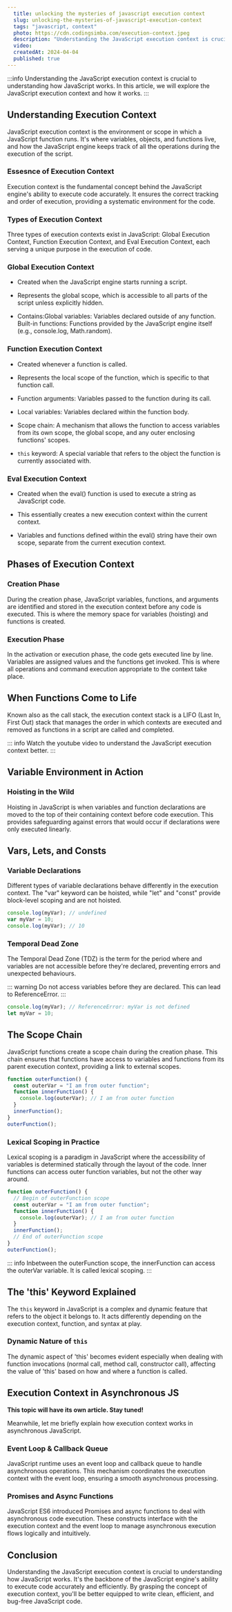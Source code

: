 ```yaml
---
  title: unlocking the mysteries of javascript execution context
  slug: unlocking-the-mysteries-of-javascript-execution-context
  tags: "javascript, context"
  photo: https://cdn.codingsimba.com/execution-context.jpeg
  description: "Understanding the JavaScript execution context is crucial to understanding how JavaScript works. In this article, we will explore the JavaScript execution context and how it works."
  video: 
  createdAt: 2024-04-04
  published: true 
---
```


:::info
Understanding the JavaScript execution context is crucial to understanding how JavaScript works. In this article, we will explore the JavaScript execution context and how it works.
:::

## Understanding Execution Context

JavaScript execution context is the environment or scope in which a JavaScript function runs. It's where variables, objects, and functions live, and how the JavaScript engine keeps track of all the operations during the execution of the script.

### Essesnce of Execution Context

Execution context is the fundamental concept behind the JavaScript engine's ability to execute code accurately. It ensures the correct tracking and order of execution, providing a systematic environment for the code.

### Types of Execution Context

Three types of execution contexts exist in JavaScript: Global Execution Context, Function Execution Context, and Eval Execution Context, each serving a unique purpose in the execution of code.

### Global Execution Context

- Created when the JavaScript engine starts running a script.

- Represents the global scope, which is accessible to all parts of the script unless explicitly hidden.

- Contains:Global variables: Variables declared outside of any function.
  Built-in functions: Functions provided by the JavaScript engine itself (e.g., console.log, Math.random).

### Function Execution Context

- Created whenever a function is called.

- Represents the local scope of the function, which is specific to that function call.
- Function arguments: Variables passed to the function during its call.
- Local variables: Variables declared within the function body.
- Scope chain: A mechanism that allows the function to access variables from its own scope, the global scope, and any outer enclosing functions' scopes.
- `this` keyword: A special variable that refers to the object the function is currently associated with.

### Eval Execution Context

- Created when the eval() function is used to execute a string as JavaScript code.

- This essentially creates a new execution context within the current context.
- Variables and functions defined within the eval() string have their own scope, separate from the current execution context.

## Phases of Execution Context

### Creation Phase

During the creation phase, JavaScript variables, functions, and arguments are identified and stored in the execution context before any code is executed. This is where the memory space for variables (hoisting) and functions is created.

### Execution Phase

In the activation or execution phase, the code gets executed line by line. Variables are assigned values and the functions get invoked. This is where all operations and command execution appropriate to the context take place.

## When Functions Come to Life

Known also as the call stack, the execution context stack is a LIFO (Last In, First Out) stack that manages the order in which contexts are executed and removed as functions in a script are called and completed.

::: info
Watch the youtube video to understand the JavaScript execution context better.
:::

## Variable Environment in Action

### Hoisting in the Wild

Hoisting in JavaScript is when variables and function declarations are moved to the top of their containing context before code execution. This provides safeguarding against errors that would occur if declarations were only executed linearly.

## Vars, Lets, and Consts

### Variable Declarations

Different types of variable declarations behave differently in the execution context. The "var" keyword can be hoisted, while "let" and "const" provide block-level scoping and are not hoisted.

```javascript
console.log(myVar); // undefined
var myVar = 10;
console.log(myVar); // 10
```

### Temporal Dead Zone

The Temporal Dead Zone (TDZ) is the term for the period where and variables are not accessible before they're declared, preventing errors and unexpected behaviours.

::: warning
Do not access variables before they are declared. This can lead to ReferenceError.
:::

```javascript
console.log(myVar); // ReferenceError: myVar is not defined
let myVar = 10;
```

## The Scope Chain

JavaScript functions create a scope chain during the creation phase. This chain ensures that functions have access to variables and functions from its parent execution context, providing a link to external scopes.

```javascript
function outerFunction() {
  const outerVar = "I am from outer function";
  function innerFunction() {
    console.log(outerVar); // I am from outer function
  }
  innerFunction();
}
outerFunction();
```

### Lexical Scoping in Practice

Lexical scoping is a paradigm in JavaScript where the accessibility of variables is determined statically through the layout of the code. Inner functions can access outer function variables, but not the other way around.

```javascript
function outerFunction() {
  // Begin of outerFunction scope
  const outerVar = "I am from outer function";
  function innerFunction() {
    console.log(outerVar); // I am from outer function
  }
  innerFunction();
  // End of outerFunction scope
}
outerFunction();
```

::: info
Inbetween the outerFunction scope, the innerFunction can access the outerVar variable. It is called lexical scoping.
:::

## The 'this' Keyword Explained

The `this` keyword in JavaScript is a complex and dynamic feature that refers to the object it belongs to. It acts differently depending on the execution context, function, and syntax at play.

### Dynamic Nature of `this`

The dynamic aspect of 'this' becomes evident especially when dealing with function invocations (normal call, method call, constructor call), affecting the value of 'this' based on how and where a function is called.

## Execution Context in Asynchronous JS

**This topic will have its own article. Stay tuned!**

Meanwhile, let me briefly explain how execution context works in asynchronous JavaScript.

### Event Loop & Callback Queue

JavaScript runtime uses an event loop and callback queue to handle asynchronous operations. This mechanism coordinates the execution context with the event loop, ensuring a smooth asynchronous processing.

### Promises and Async Functions

JavaScript ES6 introduced Promises and async functions to deal with asynchronous code execution. These constructs interface with the execution context and the event loop to manage asynchronous execution flows logically and intuitively.

## Conclusion

Understanding the JavaScript execution context is crucial to understanding how JavaScript works. It's the backbone of the JavaScript engine's ability to execute code accurately and efficiently. By grasping the concept of execution context, you'll be better equipped to write clean, efficient, and bug-free JavaScript code.

